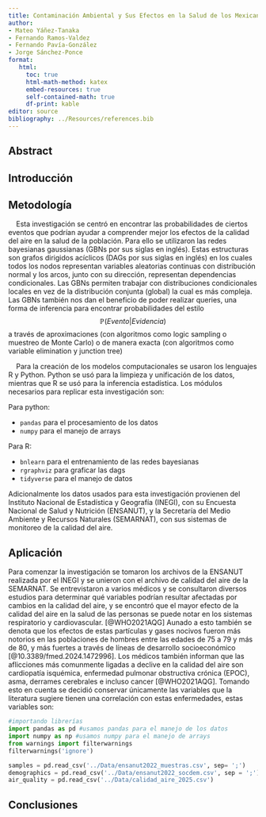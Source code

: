 ```yaml
---
title: Contaminación Ambiental y Sus Efectos en la Salud de los Mexicanos
author: 
- Mateo Yáñez-Tanaka
- Fernando Ramos-Valdez 
- Fernando Pavía-González
- Jorge Sánchez-Ponce
format:
   html:
     toc: true
     html-math-method: katex
     embed-resources: true
     self-contained-math: true
     df-print: kable
editor: source
bibliography: ../Resources/references.bib
---
```

## Abstract

## Introducción


## Metodología

&nbsp;&nbsp;&nbsp;&nbsp;Esta investigación se centró en encontrar las probabilidades de ciertos eventos que podrían ayudar a comprender mejor los efectos de la calidad del aire en la salud de la población. Para ello se utilizaron las redes bayesianas gaussianas (GBNs por sus siglas en inglés). Estas estructuras son grafos dirigidos acíclicos (DAGs por sus siglas en inglés) en los cuales todos los nodos representan variables aleatorias continuas con distribución normal y los arcos, junto con su dirección, representan dependencias condicionales. Las GBNs permiten trabajar con distribuciones condicionales locales en vez de la distribución conjunta (global)  la cual es más compleja. Las GBNs también nos dan el beneficio de poder realizar queries, una forma de inferencia para encontrar probabilidades del estilo $$\mathbb{P}(Evento|Evidencia)$$ a través de aproximaciones (con algoritmos como logic sampling o muestreo de Monte Carlo) o  de manera exacta (con algoritmos como variable elimination y junction tree) 

&nbsp;&nbsp;&nbsp;&nbsp;Para la creación de los modelos computacionales se usaron los lenguajes R y Python. Python se usó para la limpieza y unificación de los datos, mientras que R se usó para la inferencia estadística. Los módulos necesarios para replicar esta investigación son:

Para python: 

- ```pandas``` para el procesamiento de los datos
- ```numpy``` para el manejo de arrays

Para R:

- ```bnlearn``` para el entrenamiento de las redes bayesianas
- ```rgraphviz``` para graficar las dags
- ```tidyverse``` para el manejo de datos

Adicionalmente los datos usados para esta investigación provienen del Instituto Nacional de Estadística y Geografía (INEGI), con su Encuesta Nacional de Salud y Nutrición (ENSANUT), y la Secretaría del Medio Ambiente y Recursos Naturales (SEMARNAT), con sus sistemas de monitoreo de la calidad del aire.

## Aplicación

Para comenzar la investigación se tomaron los archivos de la ENSANUT realizada por el INEGI y se unieron con el archivo de calidad del aire de la SEMARNAT. Se entrevistaron a varios médicos y se consultaron diversos estudios para determinar qué variables podrían resultar afectadas por cambios en la calidad del aire, y se encontró que el mayor efecto de la calidad del aire en la salud de las personas se puede notar en los sistemas respiratorio y cardiovascular. [@WHO2021AQG] Aunado a esto también se denota que los efectos de estas partículas y gases nocivos fueron más notorios en las poblaciones de hombres entre las edades de 75 a 79 y más de 80, y más fuertes a través de líneas de desarrollo socioeconómico [@10.3389/fmed.2024.1472996]. Los médicos también informan que las aflicciones más comunmente ligadas a declive en la calidad del aire son cardiopatía isquémica, enfermedad pulmonar obstructiva crónica (EPOC), asma, derrames cerebrales e incluso cancer [@WHO2021AQG]. Tomando esto en cuenta se decidió conservar únicamente las variables que la literatura sugiere tienen una correlación con estas enfermedades, estas variables son: 
```python
#importando librerías
import pandas as pd #usamos pandas para el manejo de los datos
import numpy as np #usamos numpy para el manejo de arrays
from warnings import filterwarnings
filterwarnings('ignore')

samples = pd.read_csv('../Data/ensanut2022_muestras.csv', sep= ';')
demographics = pd.read_csv('../Data/ensanut2022_socdem.csv', sep = ';')
air_quality = pd.read_csv('../Data/calidad_aire_2025.csv')

```

## Conclusiones
